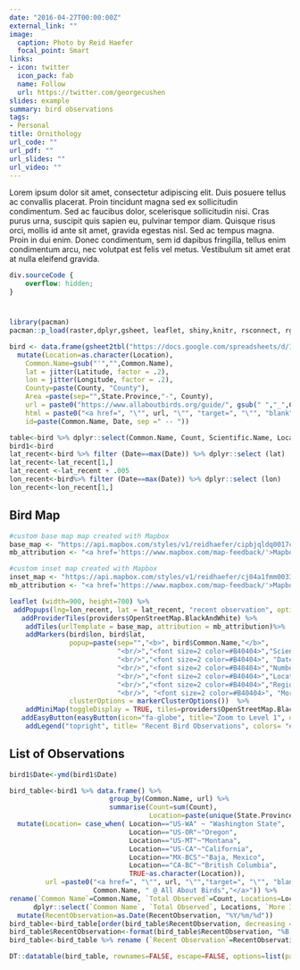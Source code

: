 ```yaml
---
date: "2016-04-27T00:00:00Z"
external_link: ""
image:
  caption: Photo by Reid Haefer
  focal_point: Smart
links:
- icon: twitter
  icon_pack: fab
  name: Follow
  url: https://twitter.com/georgecushen
slides: example
summary: bird observations
tags:
- Personal
title: Ornithology
url_code: ""
url_pdf: ""
url_slides: ""
url_video: ""
---
```


Lorem ipsum dolor sit amet, consectetur adipiscing elit. Duis posuere tellus ac convallis placerat. Proin tincidunt magna sed ex sollicitudin condimentum. Sed ac faucibus dolor, scelerisque sollicitudin nisi. Cras purus urna, suscipit quis sapien eu, pulvinar tempor diam. Quisque risus orci, mollis id ante sit amet, gravida egestas nisl. Sed ac tempus magna. Proin in dui enim. Donec condimentum, sem id dapibus fringilla, tellus enim condimentum arcu, nec volutpat est felis vel metus. Vestibulum sit amet erat at nulla eleifend gravida.

```css
div.sourceCode {
    overflow: hidden;
}
```

# {.tabset}

```r
library(pacman)
pacman::p_load(raster,dplyr,gsheet, leaflet, shiny,knitr, rsconnect, rgdal, datasets, ggplot2, ggthemes, gtools, scales, DT, lubridate, gganimate)

bird <- data.frame(gsheet2tbl("https://docs.google.com/spreadsheets/d/1Lj1_ezsF_7_sfWFCYy0BCuic5iLayzpKsCGVyOE-5sQ/edit?usp=sharing")) %>%
  mutate(Location=as.character(Location),
    Common.Name=gsub("'","",Common.Name),
    lat = jitter(Latitude, factor = .2),
    lon = jitter(Longitude, factor = .2),
    County=paste(County, "County"),
    Area =paste(sep="",State.Province,"-", County),
    url = paste0("https://www.allaboutbirds.org/guide/", gsub(" ","_",Common.Name), "/id"),
    html = paste0("<a href=", "\"", url, "\"", "target=", "\"", "blank", "\"",  ">", "All About Birds", "</a>"),
    id=paste(Common.Name, Date, sep =" -- "))

table<-bird %>% dplyr::select(Common.Name, Count, Scientific.Name, Location, Area, Date)
bird1<-bird
lat_recent<-bird %>% filter (Date==max(Date)) %>% dplyr::select (lat)
lat_recent<-lat_recent[1,]
lat_recent <-lat_recent + .005
lon_recent<-bird%>% filter (Date==max(Date)) %>% dplyr::select (lon)
lon_recent<-lon_recent[1,]
```

## Bird Map

```r
#custom base map map created with Mapbox
base_map <- "https://api.mapbox.com/styles/v1/reidhaefer/cipbjqldq0017cvnfmduk5unx/tiles/{z}/{x}/{y}?access_token=pk.eyJ1IjoicmVpZGhhZWZlciIsImEiOiJjaW80bW92cGowMW8zdjRrcWlsMzg5dGVjIn0.TxdQscN__5Nlu_jSYxZplA"
mb_attribution <- "<a href='https://www.mapbox.com/map-feedback/'>Mapbox</a> <a href='http://www.openstreetmap.org/copyright'>OpenStreetMap</a>"

#custom inset map created with Mapbox
inset_map <- "https://api.mapbox.com/styles/v1/reidhaefer/cj04a1fmm00332sroid5qzzwb/tiles/256/{z}/{x}/{y}?access_token=pk.eyJ1IjoicmVpZGhhZWZlciIsImEiOiJjaW80bW92cGowMW8zdjRrcWlsMzg5dGVjIn0.TxdQscN__5Nlu_jSYxZplA"
mb_attribution <- "<a href='https://www.mapbox.com/map-feedback/'>Mapbox</a> <a href='http://www.openstreetmap.org/copyright'>OpenStreetMap</a>"

leaflet (width=900, height=700) %>%
 addPopups(lng=lon_recent, lat = lat_recent, "recent observation", options = popupOptions(closeButton = FALSE)) %>%
   addProviderTiles(providers$OpenStreetMap.BlackAndWhite) %>%
    addTiles(urlTemplate = base_map, attribution = mb_attribution)%>%
    addMarkers(bird$lon, bird$lat, 
               popup=paste(sep="","<b>", bird$Common.Name,"</b>",
                           "<br/>","<font size=2 color=#B40404>","Scientific Name: ","</font>" ,bird$Scientific.Name,
                           "<br/>","<font size=2 color=#B40404>", "Date: ", "</font>", bird$Date,
                           "<br/>","<font size=2 color=#B40404>","Number Observed: ","</font>", bird$Count,
                           "<br/>","<font size=2 color=#B40404>","Location: ","</font>", bird$Location,
                           "<br/>","<font size=2 color=#B40404>","Region: ","</font>", bird$Area,
                           "<br/>", "<font size=2 color=#B40404>", "More Info About This Bird @ ", "</font>",bird$html),
               clusterOptions = markerClusterOptions())  %>%
    addMiniMap(toggleDisplay = TRUE, tiles=providers$OpenStreetMap.BlackAndWhite) %>%
   addEasyButton(easyButton(icon="fa-globe", title="Zoom to Level 1", onClick=JS("function(btn, map){ map.setZoom(3); }"))) %>%
    addLegend("topright", title= "Recent Bird Observations", colors= "#3487db", labels= "birds observed")

```

## List of Observations

```r

bird1$Date<-ymd(bird1$Date)

bird_table<-bird1 %>% data.frame() %>%
                         group_by(Common.Name, url) %>% 
                         summarise(Count=sum(Count), 
                                   Location=paste(unique(State.Province), collapse=" & "),mydates=format(max(Date), '%Y/%m/%d')) %>%
  mutate(Location= case_when( Location=="US-WA" ~ "Washington State",
                              Location=="US-OR"~"Oregon",
                              Location=="US-MT"~"Montana",
                              Location=="US-CA"~"California",
                              Location=="MX-BCS"~"Baja, Mexico",
                              Location=="CA-BC"~"British Columbia",
                              TRUE~as.character(Location)),
         url =paste0("<a href=", "\"", url, "\"","target=", "\"", "blank", "\"", ">", 
                     Common.Name, " @ All About Birds","</a>")) %>%
rename(`Common Name`=Common.Name, `Total Observed`=Count, Locations=Location, `More Information`=url, RecentObservation=mydates) %>% 
      dplyr::select(`Common Name`, `Total Observed`, Locations, `More Information`, RecentObservation) %>%
  mutate(RecentObservation=as.Date(RecentObservation, "%Y/%m/%d"))
bird_table<-bird_table[order(bird_table$RecentObservation, decreasing = TRUE),]
bird_table$RecentObservation<-format(bird_table$RecentObservation, "%B %d, %Y")
bird_table<-bird_table %>% rename (`Recent Observation`=RecentObservation)

DT::datatable(bird_table, rownames=FALSE, escape=FALSE, options=list(pageLength = 200, dom = 'ft'))
```
